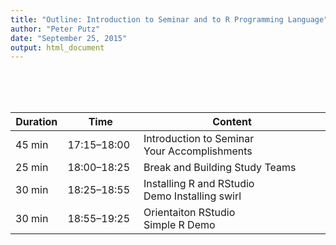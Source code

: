 ```yaml
---
title: "Outline: Introduction to Seminar and to R Programming Language"
author: "Peter Putz"
date: "September 25, 2015"
output: html_document
---
```


\
\
\



Duration | Time         | Content
-------- | ------------ | -----------------------------
45 min   | 17:15--18:00 | Introduction to Seminar <br> Your Accomplishments
25 min   | 18:00--18:25 | Break and Building Study Teams
30 min   | 18:25--18:55 | Installing R and RStudio <br> Demo Installing swirl
30 min   | 18:55--19:25 | Orientaiton RStudio <br> Simple R Demo

